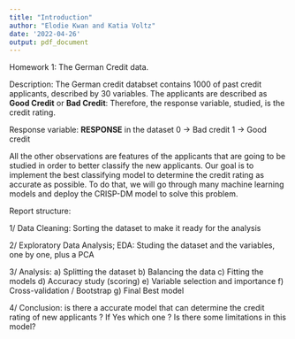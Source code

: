 ```yaml
---
title: "Introduction"
author: "Elodie Kwan and Katia Voltz"
date: '2022-04-26'
output: pdf_document
---
```


Homework 1: The German Credit data.

Description: The German credit databset contains 1000 of past credit applicants, described by 30 variables. The applicants are described as **Good Credit** or **Bad Credit**: Therefore, the response variable, studied, is the credit rating. 

Response variable: **RESPONSE** in the dataset
0 -> Bad credit 
1 -> Good credit

All the other observations are features of the applicants that are going to be studied in order to better classify the new applicants. Our goal is to implement the best classifying model to determine the credit rating as accurate as possible. To do that, we will go through many machine learning models and deploy the CRISP-DM model to solve this problem.

Report structure:

1/ Data Cleaning: Sorting the dataset to make it ready for the analysis

2/ Exploratory Data Analysis; EDA: Studing the dataset and the variables, one by one, plus a PCA

3/ Analysis: 
  a) Splitting the dataset
  b) Balancing the data
  c) Fitting the models
  d) Accuracy study (scoring)
  e) Variable selection and importance
  f) Cross-validation / Bootstrap
  g) Final Best model 
  
4/ Conclusion: is there a accurate model that can determine the credit rating of new applicants ? If Yes which one ? Is there some limitations in this model?
